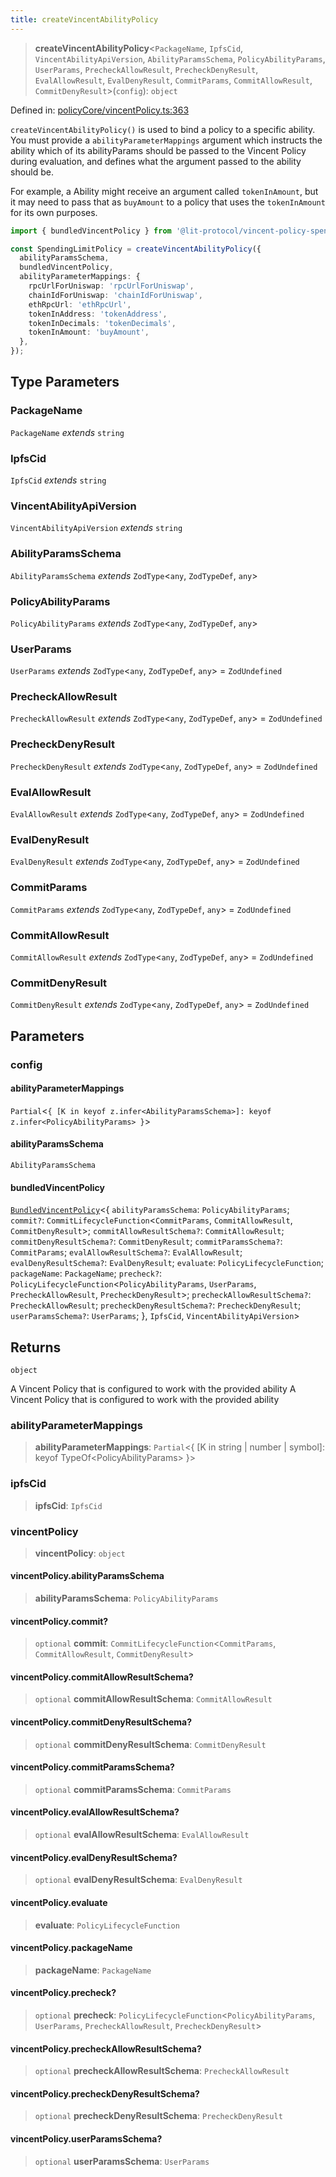```yaml
---
title: createVincentAbilityPolicy
---
```


> **createVincentAbilityPolicy**\<`PackageName`, `IpfsCid`, `VincentAbilityApiVersion`, `AbilityParamsSchema`, `PolicyAbilityParams`, `UserParams`, `PrecheckAllowResult`, `PrecheckDenyResult`, `EvalAllowResult`, `EvalDenyResult`, `CommitParams`, `CommitAllowResult`, `CommitDenyResult`\>(`config`): `object`

Defined in: [policyCore/vincentPolicy.ts:363](https://github.com/LIT-Protocol/Vincent/blob/59bbcc58961d006596c8c80671cc1200f69f2946/packages/libs/ability-sdk/src/lib/policyCore/vincentPolicy.ts#L363)

`createVincentAbilityPolicy()` is used to bind a policy to a specific ability. You must provide a `abilityParameterMappings` argument
which instructs the ability which of its abilityParams should be passed to the Vincent Policy during evaluation, and
defines what the argument passed to the ability should be.

For example, a Ability might receive an argument called `tokenInAmount`, but it may need to pass that as `buyAmount` to a
policy that uses the `tokenInAmount` for its own purposes.

```typescript
import { bundledVincentPolicy } from '@lit-protocol/vincent-policy-spending-limit';

const SpendingLimitPolicy = createVincentAbilityPolicy({
  abilityParamsSchema,
  bundledVincentPolicy,
  abilityParameterMappings: {
    rpcUrlForUniswap: 'rpcUrlForUniswap',
    chainIdForUniswap: 'chainIdForUniswap',
    ethRpcUrl: 'ethRpcUrl',
    tokenInAddress: 'tokenAddress',
    tokenInDecimals: 'tokenDecimals',
    tokenInAmount: 'buyAmount',
  },
});
```

## Type Parameters

### PackageName

`PackageName` *extends* `string`

### IpfsCid

`IpfsCid` *extends* `string`

### VincentAbilityApiVersion

`VincentAbilityApiVersion` *extends* `string`

### AbilityParamsSchema

`AbilityParamsSchema` *extends* `ZodType`\<`any`, `ZodTypeDef`, `any`\>

### PolicyAbilityParams

`PolicyAbilityParams` *extends* `ZodType`\<`any`, `ZodTypeDef`, `any`\>

### UserParams

`UserParams` *extends* `ZodType`\<`any`, `ZodTypeDef`, `any`\> = `ZodUndefined`

### PrecheckAllowResult

`PrecheckAllowResult` *extends* `ZodType`\<`any`, `ZodTypeDef`, `any`\> = `ZodUndefined`

### PrecheckDenyResult

`PrecheckDenyResult` *extends* `ZodType`\<`any`, `ZodTypeDef`, `any`\> = `ZodUndefined`

### EvalAllowResult

`EvalAllowResult` *extends* `ZodType`\<`any`, `ZodTypeDef`, `any`\> = `ZodUndefined`

### EvalDenyResult

`EvalDenyResult` *extends* `ZodType`\<`any`, `ZodTypeDef`, `any`\> = `ZodUndefined`

### CommitParams

`CommitParams` *extends* `ZodType`\<`any`, `ZodTypeDef`, `any`\> = `ZodUndefined`

### CommitAllowResult

`CommitAllowResult` *extends* `ZodType`\<`any`, `ZodTypeDef`, `any`\> = `ZodUndefined`

### CommitDenyResult

`CommitDenyResult` *extends* `ZodType`\<`any`, `ZodTypeDef`, `any`\> = `ZodUndefined`

## Parameters

### config

#### abilityParameterMappings

`Partial`\<`{ [K in keyof z.infer<AbilityParamsSchema>]: keyof z.infer<PolicyAbilityParams> }`\>

#### abilityParamsSchema

`AbilityParamsSchema`

#### bundledVincentPolicy

[`BundledVincentPolicy`](/api-reference/ability-sdk/type-aliases/BundledVincentPolicy)\<\{ `abilityParamsSchema`: `PolicyAbilityParams`; `commit?`: `CommitLifecycleFunction`\<`CommitParams`, `CommitAllowResult`, `CommitDenyResult`\>; `commitAllowResultSchema?`: `CommitAllowResult`; `commitDenyResultSchema?`: `CommitDenyResult`; `commitParamsSchema?`: `CommitParams`; `evalAllowResultSchema?`: `EvalAllowResult`; `evalDenyResultSchema?`: `EvalDenyResult`; `evaluate`: `PolicyLifecycleFunction`; `packageName`: `PackageName`; `precheck?`: `PolicyLifecycleFunction`\<`PolicyAbilityParams`, `UserParams`, `PrecheckAllowResult`, `PrecheckDenyResult`\>; `precheckAllowResultSchema?`: `PrecheckAllowResult`; `precheckDenyResultSchema?`: `PrecheckDenyResult`; `userParamsSchema?`: `UserParams`; \}, `IpfsCid`, `VincentAbilityApiVersion`\>

## Returns

`object`

A Vincent Policy that is configured to work with the provided ability
A Vincent Policy that is configured to work with the provided ability

### abilityParameterMappings

> **abilityParameterMappings**: `Partial`\<\{ \[K in string \| number \| symbol\]: keyof TypeOf\<PolicyAbilityParams\> \}\>

### ipfsCid

> **ipfsCid**: `IpfsCid`

### vincentPolicy

> **vincentPolicy**: `object`

#### vincentPolicy.abilityParamsSchema

> **abilityParamsSchema**: `PolicyAbilityParams`

#### vincentPolicy.commit?

> `optional` **commit**: `CommitLifecycleFunction`\<`CommitParams`, `CommitAllowResult`, `CommitDenyResult`\>

#### vincentPolicy.commitAllowResultSchema?

> `optional` **commitAllowResultSchema**: `CommitAllowResult`

#### vincentPolicy.commitDenyResultSchema?

> `optional` **commitDenyResultSchema**: `CommitDenyResult`

#### vincentPolicy.commitParamsSchema?

> `optional` **commitParamsSchema**: `CommitParams`

#### vincentPolicy.evalAllowResultSchema?

> `optional` **evalAllowResultSchema**: `EvalAllowResult`

#### vincentPolicy.evalDenyResultSchema?

> `optional` **evalDenyResultSchema**: `EvalDenyResult`

#### vincentPolicy.evaluate

> **evaluate**: `PolicyLifecycleFunction`

#### vincentPolicy.packageName

> **packageName**: `PackageName`

#### vincentPolicy.precheck?

> `optional` **precheck**: `PolicyLifecycleFunction`\<`PolicyAbilityParams`, `UserParams`, `PrecheckAllowResult`, `PrecheckDenyResult`\>

#### vincentPolicy.precheckAllowResultSchema?

> `optional` **precheckAllowResultSchema**: `PrecheckAllowResult`

#### vincentPolicy.precheckDenyResultSchema?

> `optional` **precheckDenyResultSchema**: `PrecheckDenyResult`

#### vincentPolicy.userParamsSchema?

> `optional` **userParamsSchema**: `UserParams`
